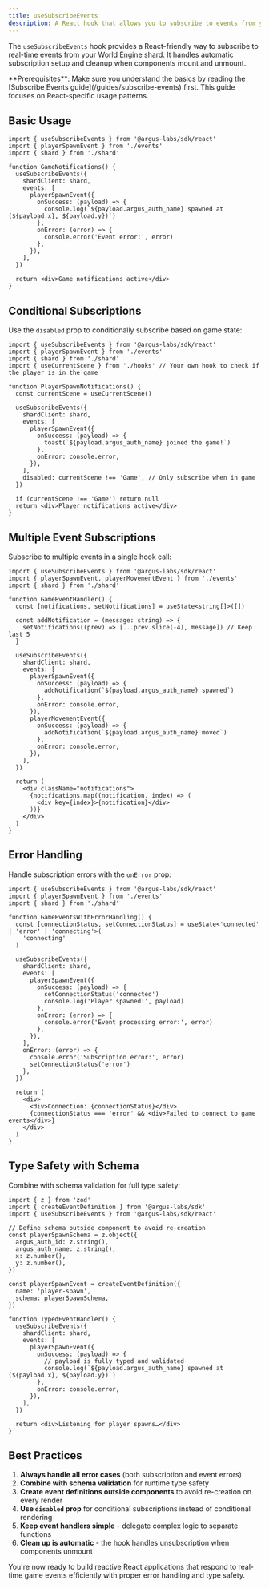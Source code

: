 ```yaml
---
title: useSubscribeEvents
description: A React hook that allows you to subscribe to events from your World Engine shard
---
```


The `useSubscribeEvents` hook provides a React-friendly way to subscribe to real-time events from your World Engine shard. It handles automatic subscription setup and cleanup when components mount and unmount.

<Note>
  **Prerequisites**: Make sure you understand the basics by reading the [Subscribe Events
  guide](/guides/subscribe-events) first. This guide focuses on React-specific usage patterns.
</Note>

## Basic Usage

```tsx Basic Usage
import { useSubscribeEvents } from '@argus-labs/sdk/react'
import { playerSpawnEvent } from './events'
import { shard } from './shard'

function GameNotifications() {
  useSubscribeEvents({
    shardClient: shard,
    events: [
      playerSpawnEvent({
        onSuccess: (payload) => {
          console.log(`${payload.argus_auth_name} spawned at (${payload.x}, ${payload.y})`)
        },
        onError: (error) => {
          console.error('Event error:', error)
        },
      }),
    ],
  })

  return <div>Game notifications active</div>
}
```

## Conditional Subscriptions

Use the `disabled` prop to conditionally subscribe based on game state:

```tsx Conditional Subscriptions
import { useSubscribeEvents } from '@argus-labs/sdk/react'
import { playerSpawnEvent } from './events'
import { shard } from './shard'
import { useCurrentScene } from './hooks' // Your own hook to check if the player is in the game

function PlayerSpawnNotifications() {
  const currentScene = useCurrentScene()

  useSubscribeEvents({
    shardClient: shard,
    events: [
      playerSpawnEvent({
        onSuccess: (payload) => {
          toast(`${payload.argus_auth_name} joined the game!`)
        },
        onError: console.error,
      }),
    ],
    disabled: currentScene !== 'Game', // Only subscribe when in game
  })

  if (currentScene !== 'Game') return null
  return <div>Player notifications active</div>
}
```

## Multiple Event Subscriptions

Subscribe to multiple events in a single hook call:

```tsx Multiple Event Subscriptions
import { useSubscribeEvents } from '@argus-labs/sdk/react'
import { playerSpawnEvent, playerMovementEvent } from './events'
import { shard } from './shard'

function GameEventHandler() {
  const [notifications, setNotifications] = useState<string[]>([])

  const addNotification = (message: string) => {
    setNotifications((prev) => [...prev.slice(-4), message]) // Keep last 5
  }

  useSubscribeEvents({
    shardClient: shard,
    events: [
      playerSpawnEvent({
        onSuccess: (payload) => {
          addNotification(`${payload.argus_auth_name} spawned`)
        },
        onError: console.error,
      }),
      playerMovementEvent({
        onSuccess: (payload) => {
          addNotification(`${payload.argus_auth_name} moved`)
        },
        onError: console.error,
      }),
    ],
  })

  return (
    <div className="notifications">
      {notifications.map((notification, index) => (
        <div key={index}>{notification}</div>
      ))}
    </div>
  )
}
```

## Error Handling

Handle subscription errors with the `onError` prop:

```tsx Error Handling
import { useSubscribeEvents } from '@argus-labs/sdk/react'
import { playerSpawnEvent } from './events'
import { shard } from './shard'

function GameEventsWithErrorHandling() {
  const [connectionStatus, setConnectionStatus] = useState<'connected' | 'error' | 'connecting'>(
    'connecting'
  )

  useSubscribeEvents({
    shardClient: shard,
    events: [
      playerSpawnEvent({
        onSuccess: (payload) => {
          setConnectionStatus('connected')
          console.log('Player spawned:', payload)
        },
        onError: (error) => {
          console.error('Event processing error:', error)
        },
      }),
    ],
    onError: (error) => {
      console.error('Subscription error:', error)
      setConnectionStatus('error')
    },
  })

  return (
    <div>
      <div>Connection: {connectionStatus}</div>
      {connectionStatus === 'error' && <div>Failed to connect to game events</div>}
    </div>
  )
}
```

## Type Safety with Schema

Combine with schema validation for full type safety:

```tsx Type Safety with Schema
import { z } from 'zod'
import { createEventDefinition } from '@argus-labs/sdk'
import { useSubscribeEvents } from '@argus-labs/sdk/react'

// Define schema outside component to avoid re-creation
const playerSpawnSchema = z.object({
  argus_auth_id: z.string(),
  argus_auth_name: z.string(),
  x: z.number(),
  y: z.number(),
})

const playerSpawnEvent = createEventDefinition({
  name: 'player-spawn',
  schema: playerSpawnSchema,
})

function TypedEventHandler() {
  useSubscribeEvents({
    shardClient: shard,
    events: [
      playerSpawnEvent({
        onSuccess: (payload) => {
          // payload is fully typed and validated
          console.log(`${payload.argus_auth_name} spawned at (${payload.x}, ${payload.y})`)
        },
        onError: console.error,
      }),
    ],
  })

  return <div>Listening for player spawns…</div>
}
```

## Best Practices

1. **Always handle all error cases** (both subscription and event errors)
2. **Combine with schema validation** for runtime type safety
3. **Create event definitions outside components** to avoid re-creation on every render
4. **Use `disabled` prop** for conditional subscriptions instead of conditional rendering
5. **Keep event handlers simple** - delegate complex logic to separate functions
6. **Clean up is automatic** - the hook handles unsubscription when components unmount

<Check>
  You're now ready to build reactive React applications that respond to real-time game events
  efficiently with proper error handling and type safety.
</Check>
